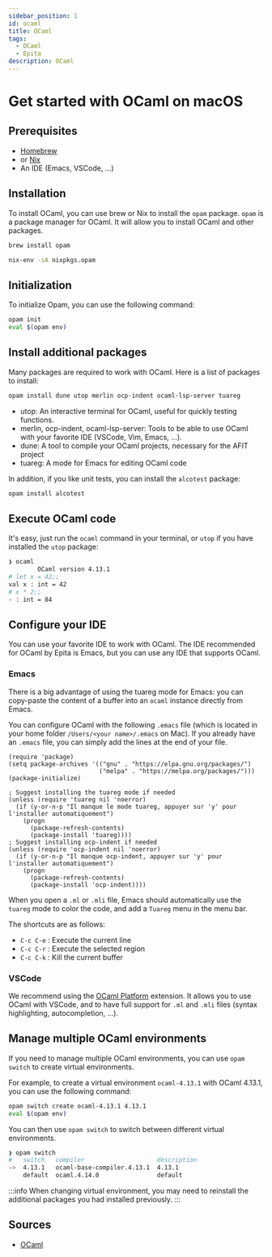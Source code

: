 ```yaml
---
sidebar_position: 1
id: ocaml
title: OCaml
tags:
  - OCaml
  - Epita
description: OCaml
---
```



# Get started with OCaml on macOS

## Prerequisites

- [Homebrew](../../Tools/Homebrew)
- or [Nix](../../Tools/Nix)
- An IDE (Emacs, VSCode, ...)


## Installation

To install OCaml, you can use brew or Nix to install the `opam` package.
`opam` is a package manager for OCaml. It will allow you to install OCaml and other packages.

<Tabs>
<TabItem value="brew" label="Brew">

```bash
brew install opam
```

</TabItem>
<TabItem value="nix" label="Nix">

```bash
nix-env -iA nixpkgs.opam
```

</TabItem>
</Tabs>


## Initialization

To initialize Opam, you can use the following command:

```bash
opam init
eval $(opam env)
```

## Install additional packages

Many packages are required to work with OCaml. Here is a list of packages to install:

```bash
opam install dune utop merlin ocp-indent ocaml-lsp-server tuareg
```

- utop: An interactive terminal for OCaml, useful for quickly testing functions.
- merlin, ocp-indent, ocaml-lsp-server: Tools to be able to use OCaml with your favorite IDE (VSCode, Vim, Emacs, ...).
- dune: A tool to compile your OCaml projects, necessary for the AFIT project
- tuareg: A mode for Emacs for editing OCaml code

In addition, if you like unit tests, you can install the `alcotest` package:

```bash
opam install alcotest
```

## Execute OCaml code

It's easy, just run the `ocaml` command in your terminal, or `utop` if you have installed the `utop` package:

```bash
❯ ocaml
        OCaml version 4.13.1
# let x = 42;;
val x : int = 42
# x * 2;;
- : int = 84
```

## Configure your IDE

You can use your favorite IDE to work with OCaml.
The IDE recommended for OCaml by Epita is Emacs, but you can use any IDE that supports OCaml.

### Emacs

There is a big advantage of using the tuareg mode for Emacs: you can copy-paste the content of a buffer into an `ocaml` instance directly from Emacs.

You can configure OCaml with the following `.emacs` file (which is located in your home folder `/Users/<your name>/.emacs` on Mac).
If you already have an `.emacs` file, you can simply add the lines at the end of your file.

```emacs-lisp title=".emacs"
(require 'package)
(setq package-archives '(("gnu" . "https://elpa.gnu.org/packages/")
                         ("melpa" . "https://melpa.org/packages/")))
(package-initialize)

; Suggest installing the tuareg mode if needed
(unless (require 'tuareg nil 'noerror)
  (if (y-or-n-p "Il manque le mode tuareg, appuyer sur 'y' pour l'installer automatiquement")
    (progn
      (package-refresh-contents)
      (package-install 'tuareg))))
; Suggest installing ocp-indent if needed
(unless (require 'ocp-indent nil 'noerror)
  (if (y-or-n-p "Il manque ocp-indent, appuyer sur 'y' pour l'installer automatiquement")
    (progn
      (package-refresh-contents)
      (package-install 'ocp-indent))))
```

When you open a `.ml` or `.mli` file, Emacs should automatically use the `tuareg` mode
to color the code, and add a `Tuareg` menu in the menu bar.

The shortcuts are as follows:
- `C-c C-e` : Execute the current line
- `C-c C-r` : Execute the selected region
- `C-c C-k` : Kill the current buffer


### VSCode

We recommend using the [OCaml Platform](https://marketplace.visualstudio.com/items?itemName=ocamllabs.ocaml-platform) extension.
It allows you to use OCaml with VSCode, and to have full support for `.ml` and `.mli` files (syntax highlighting, autocompletion, ...).


## Manage multiple OCaml environments

If you need to manage multiple OCaml environments, you can use `opam switch` to create virtual environments.

For example, to create a virtual environment `ocaml-4.13.1` with OCaml 4.13.1, you can use the following command:

```bash
opam switch create ocaml-4.13.1 4.13.1
eval $(opam env)
```

You can then use `opam switch` to switch between different virtual environments.

```bash
❯ opam switch
#   switch   compiler                    description
->  4.13.1   ocaml-base-compiler.4.13.1  4.13.1
    default  ocaml.4.14.0                default
```

:::info
When changing virtual environment, you may need to reinstall the additional packages you had installed previously.
:::

## Sources

- [OCaml](https://ocaml.org/)
